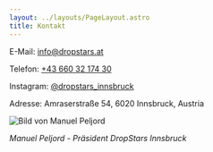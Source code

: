 ```yaml
---
layout: ../layouts/PageLayout.astro
title: Kontakt
---
```


E-Mail: info@dropstars.at

Telefon: [+43 660 32 174 30](tel:+436603217430)

Instagram: [@dropstars_innsbruck](https://www.instagram.com/dropstars_innsbruck)

Adresse: Amraserstraße 54, 6020 Innsbruck, Austria


![Bild von Manuel Peljord](/images/manu.jpg)

_Manuel Peljord - Präsident DropStars Innsbruck_